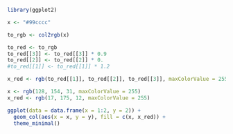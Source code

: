 ```r
library(ggplot2)

x <- "#99cccc"

to_rgb <- col2rgb(x)
```


```r
to_red <- to_rgb
to_red[[3]] <- to_red[[3]] * 0.9
to_red[[2]] <- to_red[[2]] * 0.
#to_red[[1]] <- to_red[[1]] * 1.2

x_red <- rgb(to_red[[1]], to_red[[2]], to_red[[3]], maxColorValue = 255)

x <- rgb(128, 154, 31, maxColorValue = 255)
x_red <- rgb(17, 175, 12, maxColorValue = 255)

ggplot(data = data.frame(x = 1:2, y = 2)) +
  geom_col(aes(x = x, y = y), fill = c(x, x_red)) + 
  theme_minimal()

```

